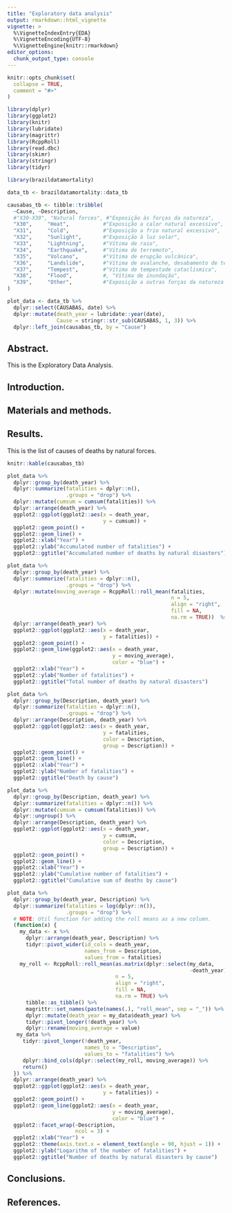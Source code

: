 ```yaml
---
title: "Exploratory data analysis"
output: rmarkdown::html_vignette
vignette: >
  %\VignetteIndexEntry{EDA}
  %\VignetteEncoding{UTF-8}
  %\VignetteEngine{knitr::rmarkdown}
editor_options: 
  chunk_output_type: console
---
```


```r
knitr::opts_chunk$set(
  collapse = TRUE,
  comment = "#>"
)
```

```r

library(dplyr)
library(ggplot2)
library(knitr)
library(lubridate)
library(magrittr)
library(RcppRoll)
library(read.dbc)
library(skimr)
library(stringr)
library(tidyr)

library(brazildatamortality)

data_tb <- brazildatamortality::data_tb

causabas_tb <- tibble::tribble(
  ~Cause, ~Description,
  #"X30-X39", "Natural forces", #"Exposição às forças da natureza",
  "X30",     "Heat",           #"Exposição a calor natural excessivo",
  "X31",     "Cold",           #"Exposição a frio natural excessivo",
  "X32",     "Sunlight",       #"Exposição à luz solar",
  "X33",     "Lightning",      #"Vítima de raio",
  "X34",     "Earthquake",     #"Vítima de terremoto",
  "X35",     "Volcano",        #"Vítima de erupção vulcânica",
  "X36",     "Landslide",      #"Vítima de avalanche, desabamento de terra e outros movimentos da superfície terrestre",
  "X37",     "Tempest",        #"Vítima de tempestade cataclísmica",
  "X38",     "Flood",          #, "Vítima de inundação",
  "X39",     "Other",          #"Exposição a outras forças da natureza e às não especificadas"
)

plot_data <- data_tb %>%
  dplyr::select(CAUSABAS, date) %>%
  dplyr::mutate(death_year = lubridate::year(date),
                Cause = stringr::str_sub(CAUSABAS, 1, 3)) %>%
  dplyr::left_join(causabas_tb, by = "Cause")

```

## Abstract.

This is the Exploratory Data Analysis.


## Introduction.

## Materials and methods.

## Results.

This is the list of causes of deaths by natural forces.

```r

knitr::kable(causabas_tb)

```


```r

plot_data %>%
  dplyr::group_by(death_year) %>%
  dplyr::summarize(fatalities = dplyr::n(), 
                   .groups = "drop") %>%
  dplyr::mutate(cumsum = cumsum(fatalities)) %>%
  dplyr::arrange(death_year) %>%
  ggplot2::ggplot(ggplot2::aes(x = death_year,
                               y = cumsum)) +
  ggplot2::geom_point() +
  ggplot2::geom_line() +
  ggplot2::xlab("Year") +
  ggplot2::ylab("Accumulated number of fatalities") +
  ggplot2::ggtitle("Accumulated number of deaths by natural disasters")

```


```r

plot_data %>%
  dplyr::group_by(death_year) %>%
  dplyr::summarize(fatalities = dplyr::n(), 
                   .groups = "drop") %>%
  dplyr::mutate(moving_average = RcppRoll::roll_mean(fatalities, 
                                                     n = 5, 
                                                     align = "right", 
                                                     fill = NA,
                                                     na.rm = TRUE))  %>%
  dplyr::arrange(death_year) %>%
  ggplot2::ggplot(ggplot2::aes(x = death_year,
                               y = fatalities)) +
  ggplot2::geom_point() +
  ggplot2::geom_line(ggplot2::aes(x = death_year,
                                  y = moving_average),
                                  color = "blue") +
  ggplot2::xlab("Year") +
  ggplot2::ylab("Number of fatalities") +
  ggplot2::ggtitle("Total number of deaths by natural disasters")

```


```r

plot_data %>%
  dplyr::group_by(Description, death_year) %>%
  dplyr::summarize(fatalities = dplyr::n(), 
                   .groups = "drop") %>%
  dplyr::arrange(Description, death_year) %>%
  ggplot2::ggplot(ggplot2::aes(x = death_year,
                               y = fatalities,
                               color = Description,
                               group = Description)) +
  ggplot2::geom_point() +
  ggplot2::geom_line() +
  ggplot2::xlab("Year") +
  ggplot2::ylab("Number of fatalities") +
  ggplot2::ggtitle("Death by cause")

```

```r

plot_data %>%
  dplyr::group_by(Description, death_year) %>%
  dplyr::summarize(fatalities = dplyr::n()) %>%
  dplyr::mutate(cumsum = cumsum(fatalities)) %>%
  dplyr::ungroup() %>%
  dplyr::arrange(Description, death_year) %>%
  ggplot2::ggplot(ggplot2::aes(x = death_year,
                               y = cumsum,
                               color = Description,
                               group = Description)) +
  ggplot2::geom_point() +
  ggplot2::geom_line() +
  ggplot2::xlab("Year") +
  ggplot2::ylab("Cumulative number of fatalities") +
  ggplot2::ggtitle("Cumulative sum of deaths by cause")

```

```r

plot_data %>%
  dplyr::group_by(death_year, Description) %>%
  dplyr::summarize(fatalities = log(dplyr::n()),
                   .groups = "drop") %>%
  # NOTE: Util function for adding the roll means as a new column.
  (function(x) {
    my_data <- x %>%
      dplyr::arrange(death_year, Description) %>%
      tidyr::pivot_wider(id_cols = death_year,
                         names_from = Description,
                         values_from = fatalities)
    my_roll <- RcppRoll::roll_mean(as.matrix(dplyr::select(my_data, 
                                                           -death_year)),
                                   n = 5,
                                   align = "right",
                                   fill = NA,
                                   na.rm = TRUE) %>%
      tibble::as_tibble() %>%
      magrittr::set_names(paste(names(.), "roll_mean", sep = "_")) %>%
      dplyr::mutate(death_year = my_data$death_year) %>%
      tidyr::pivot_longer(!death_year) %>%
      dplyr::rename(moving_average = value)
   my_data %>%
     tidyr::pivot_longer(!death_year,
                         names_to = "Description",
                         values_to = "fatalities") %>%
     dplyr::bind_cols(dplyr::select(my_roll, moving_average)) %>%
     return()
  }) %>%
  dplyr::arrange(death_year) %>%
  ggplot2::ggplot(ggplot2::aes(x = death_year,
                               y = fatalities)) +
  ggplot2::geom_point() +
  ggplot2::geom_line(ggplot2::aes(x = death_year,
                                  y = moving_average),
                                  color = "blue") +
  ggplot2::facet_wrap(~Description,
                      ncol = 3) +
  ggplot2::xlab("Year") +
  ggplot2::theme(axis.text.x = element_text(angle = 90, hjust = 1)) +
  ggplot2::ylab("Logarithm of the number of fatalities") +
  ggplot2::ggtitle("Number of deaths by natural disasters by cause")

```



## Conclusions.

## References.
